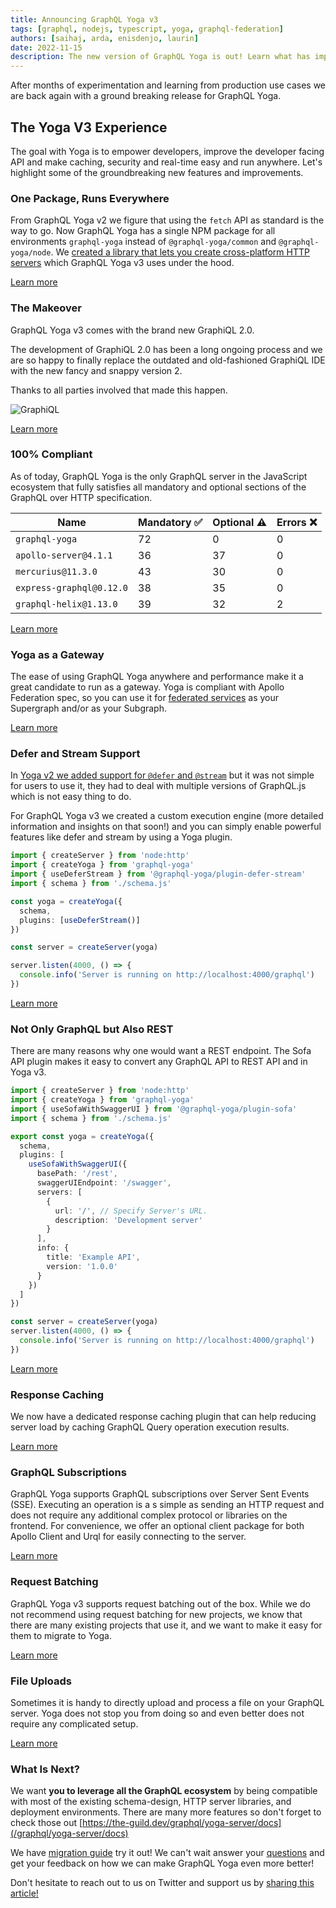 ```yaml
---
title: Announcing GraphQL Yoga v3
tags: [graphql, nodejs, typescript, yoga, graphql-federation]
authors: [saihaj, arda, enisdenjo, laurin]
date: 2022-11-15
description: The new version of GraphQL Yoga is out! Learn what has improved and what is new!
---
```


After months of experimentation and learning from production use cases we are back again with a
ground breaking release for GraphQL Yoga.

## The Yoga V3 Experience

The goal with Yoga is to empower developers, improve the developer facing API and make caching,
security and real-time easy and run anywhere. Let's highlight some of the groundbreaking new
features and improvements.

### One Package, Runs Everywhere

From GraphQL Yoga v2 we figure that using the `fetch` API as standard is the way to go. Now GraphQL
Yoga has a single NPM package for all environments `graphql-yoga` instead of `@graphql-yoga/common`
and `@graphql-yoga/node`. We
[created a library that lets you create cross-platform HTTP servers](/blog/fetch-for-servers) which
GraphQL Yoga v3 uses under the hood.

[Learn more](/graphql/yoga-server/docs)

### The Makeover

GraphQL Yoga v3 comes with the brand new GraphiQL 2.0.

The development of GraphiQL 2.0 has been a long ongoing process and we are so happy to finally
replace the outdated and old-fashioned GraphiQL IDE with the new fancy and snappy version 2.

Thanks to all parties involved that made this happen.

![GraphiQL](https://raw.githubusercontent.com/graphql/graphiql/main/packages/graphiql/resources/graphiql.png)

[Learn more](/graphql/yoga-server/docs/features/graphiql)

### 100% Compliant

As of today, GraphQL Yoga is the only GraphQL server in the JavaScript ecosystem that fully
satisfies all mandatory and optional sections of the GraphQL over HTTP specification.

| Name                     | Mandatory ✅ | Optional ⚠️ | Errors ❌ |
| ------------------------ | ------------ | ----------- | --------- |
| `graphql-yoga`           | 72           | 0           | 0         |
| `apollo-server@4.1.1`    | 36           | 37          | 0         |
| `mercurius@11.3.0`       | 43           | 30          | 0         |
| `express-graphql@0.12.0` | 38           | 35          | 0         |
| `graphql-helix@1.13.0`   | 39           | 32          | 2         |

[Learn more](https://github.com/graphql/graphql-http/tree/master/implementations/graphql-yoga)

### Yoga as a Gateway

The ease of using GraphQL Yoga anywhere and performance make it a great candidate to run as a
gateway. Yoga is compliant with Apollo Federation spec, so you can use it for
[federated services](https://the-guild.dev/graphql/hive/federation) as your Supergraph and/or as
your Subgraph.

[Learn more](/graphql/yoga-server/docs/features/apollo-federation)

### Defer and Stream Support

In
[Yoga v2 we added support for `@defer` and `@stream`](/blog/announcing-graphql-yoga-v2#graphql-features-from-the-future)
but it was not simple for users to use it, they had to deal with multiple versions of GraphQL.js
which is not easy thing to do.

For GraphQL Yoga v3 we created a custom execution engine (more detailed information and insights on
that soon!) and you can simply enable powerful features like defer and stream by using a Yoga
plugin.

```ts
import { createServer } from 'node:http'
import { createYoga } from 'graphql-yoga'
import { useDeferStream } from '@graphql-yoga/plugin-defer-stream'
import { schema } from './schema.js'

const yoga = createYoga({
  schema,
  plugins: [useDeferStream()]
})

const server = createServer(yoga)

server.listen(4000, () => {
  console.info('Server is running on http://localhost:4000/graphql')
})
```

[Learn more](/graphql/yoga-server/docs/features/defer-stream)

### Not Only GraphQL but Also REST

There are many reasons why one would want a REST endpoint. The Sofa API plugin makes it easy to
convert any GraphQL API to REST API and in Yoga v3.

```ts
import { createServer } from 'node:http'
import { createYoga } from 'graphql-yoga'
import { useSofaWithSwaggerUI } from '@graphql-yoga/plugin-sofa'
import { schema } from './schema.js'

export const yoga = createYoga({
  schema,
  plugins: [
    useSofaWithSwaggerUI({
      basePath: '/rest',
      swaggerUIEndpoint: '/swagger',
      servers: [
        {
          url: '/', // Specify Server's URL.
          description: 'Development server'
        }
      ],
      info: {
        title: 'Example API',
        version: '1.0.0'
      }
    })
  ]
})

const server = createServer(yoga)
server.listen(4000, () => {
  console.info('Server is running on http://localhost:4000/graphql')
})
```

[Learn more](/graphql/yoga-server/docs/features/sofa-api)

### Response Caching

We now have a dedicated response caching plugin that can help reducing server load by caching
GraphQL Query operation execution results.

[Learn more](/graphql/yoga-server/docs/features/response-caching)

### GraphQL Subscriptions

GraphQL Yoga supports GraphQL subscriptions over Server Sent Events (SSE). Executing an operation is
a s simple as sending an HTTP request and does not require any additional complex protocol or
libraries on the frontend. For convenience, we offer an optional client package for both Apollo
Client and Urql for easily connecting to the server.

[Learn more](/graphql/yoga-server/docs/features/subscriptions)

### Request Batching

GraphQL Yoga v3 supports request batching out of the box. While we do not recommend using request
batching for new projects, we know that there are many existing projects that use it, and we want to
make it easy for them to migrate to Yoga.

[Learn more](/graphql/yoga-server/docs/features/request-batching)

### File Uploads

Sometimes it is handy to directly upload and process a file on your GraphQL server. Yoga does not
stop you from doing so and even better does not require any complicated setup.

[Learn more](/graphql/yoga-server/docs/features/file-uploads)

### What Is Next?

We want **you to leverage all the GraphQL ecosystem** by being compatible with most of the existing
schema-design, HTTP server libraries, and deployment environments. There are many more features so
don't forget to check those out
[https://the-guild.dev/graphql/yoga-server/docs](/graphql/yoga-server/docs)

We have [migration guide](/graphql/yoga-server/v3/migration/migration-from-yoga-v2) try it out! We
can't wait answer your [questions](https://github.com/dotansimha/graphql-yoga/discussions) and get
your feedback on how we can make GraphQL Yoga even more better!

Don't hesitate to reach out to us on Twitter and support us by
[sharing this article!](https://twitter.com/intent/tweet?text=Check%20out%20GraphQL%20Yoga%20v3%20by%20%40TheGuildDev%20-%20http%3A//the-guild.dev/blog/graphql-yoga-v3%0A)
